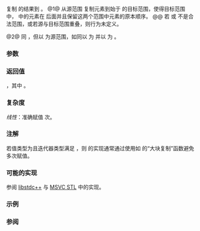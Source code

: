 {{cpp/ranges/title|rotate_copy|rotate_copy_result}}
{{cpp/algorithm/ranges/navbar}}
{{dcl begin}}
{{dcl header|algorithm}}
{{dcl h|调用签名}}
{{dcl|num=1|since=c++20|1=
template&lt; std::forward_iterator I, std::sentinel_for&lt;I&gt; S,
          std::weakly_incrementable O &gt;
requires std::indirectly_copyable&lt;I, O&gt;
constexpr rotate_copy_result&lt;I, O&gt;
    rotate_copy( I first, I middle, S last, O result );
}}
{{dcl|num=2|since=c++20|1=
template&lt; ranges::forward_range R, std::weakly_incrementable O &gt;
requires std::indirectly_copyable&lt;ranges::iterator_t&lt;R&gt;, O&gt;
constexpr rotate_copy_result&lt;ranges::borrowed_iterator_t&lt;R&gt;, O&gt;
    rotate_copy( R&amp;&amp; r, ranges::iterator_t&lt;R&gt; middle, O result );
}}
{{dcl h|辅助类型}}
{{dcl|num=3|since=c++20|1=
template&lt; class I, class O &gt;
using rotate_copy_result = in_out_result&lt;I, O&gt;;
}}
{{dcl end}}
复制{{i|左旋转}} {{range|first|last}} 的结果到 {{c|result}}。
@1@ 从源范围 {{range|first|last}} 复制元素到始于 {{c|result}} 的目标范围，使得目标范围中，{{range|first|middle}} 中的元素在 {{range|middle|last}} 后面并且保留这两个范围中元素的原本顺序。
@@ 若 {{range|first|middle}} 或 {{range|middle|last}} 不是合法范围，或若源与目标范围重叠，则行为未定义。

@2@ 同 {{v|1}}，但以 {{c|r}} 为源范围，如同以 {{c|ranges::begin(r)}} 为 {{c|first}} 并以 {{c|ranges::end(r)}} 为 {{c|last}}。

{{cpp/ranges/niebloid}}

===参数===
{{par begin}}
{{par range|3=要复制的|range=源|sentinel=yes}}
{{par|r|要复制的源元素范围}}
{{par|middle|指向应该出现在目标范围起始的元素的迭代器}}
{{par|result|目标范围的起始}}
{{par end}}

===返回值===
{{c|{last, result + N} }}，其中 {{c|1=N = ranges::distance(first, last)}}。

===复杂度===
''线性''：准确赋值 {{c|N}} 次。

===注解===
若值类型为{{named req|TriviallyCopyable}}且迭代器类型满足 {{lconcept|contiguous_iterator}}，则 {{tt|ranges::rotate_copy}} 的实现通常通过使用如 {{lc|std::memmove}} 的“大块复制”函数避免多次赋值。

===可能的实现===
参阅 [https://github.com/gcc-mirror/gcc/blob/14d8a5ae472ca5743016f37da2dd4770d83dea21/libstdc%2B%2B-v3/include/bits/ranges_algo.h#L1511-L1539 libstdc++] 与 [https://github.com/microsoft/STL/blob/472161105d596192194d4715ccad307c6c163b4a/stl/inc/algorithm#L4466-L4514 MSVC STL] 中的实现。
{{eq fun|1=
struct rotate_copy_fn
{
    template&lt;std::forward_iterator I, std::sentinel_for&lt;I&gt; S, std::weakly_incrementable O&gt;
    requires std::indirectly_copyable&lt;I, O&gt;
    constexpr ranges::rotate_copy_result&lt;I, O&gt;
        operator()(I first, I middle, S last, O result) const
    {
        auto c1 {ranges::copy(middle, std::move(last), std::move(result))};
        auto c2 {ranges::copy(std::move(first), std::move(middle), std::move(c1.out))};
        return {std::move(c1.in), std::move(c2.out)};
    }

    template&lt;ranges::forward_range R, std::weakly_incrementable O&gt;
    requires std::indirectly_copyable&lt;ranges::iterator_t&lt;R&gt;, O&gt;
    constexpr ranges::rotate_copy_result&lt;ranges::borrowed_iterator_t&lt;R&gt;, O&gt;
        operator()(R&amp;&amp; r, ranges::iterator_t&lt;R&gt; middle, O result) const
    {
        return (*this)(ranges::begin(r), std::move(middle),
                       ranges::end(r), std::move(result));
    }
};

inline constexpr rotate_copy_fn rotate_copy {};
}}

===示例===
{{example
|code=
#include &lt;algorithm&gt;
#include &lt;iostream&gt;
#include &lt;iterator&gt;
#include &lt;vector&gt;

int main()
{
    std::vector&lt;int&gt; src {1, 2, 3, 4, 5};
    std::vector&lt;int&gt; dest(src.size());
    auto pivot = std::ranges::find(src, 3);

    std::ranges::rotate_copy(src, pivot, dest.begin());
    for (int i : dest)
        std::cout &lt;&lt; i &lt;&lt; ' ';
    std::cout &lt;&lt; '\n';

    // copy the rotation result directly to the std::cout
    pivot = std::ranges::find(dest, 1);
    std::ranges::rotate_copy(dest, pivot, std::ostream_iterator&lt;int&gt;(std::cout, " "));
    std::cout &lt;&lt; '\n';
}
|output=
3 4 5 1 2
1 2 3 4 5
}}

===参阅===
{{dsc begin}}
{{dsc inc|cpp/algorithm/ranges/dsc rotate}}
{{dsc inc|cpp/algorithm/ranges/dsc copy}}
{{dsc inc|cpp/algorithm/dsc rotate_copy}}
{{dsc end}}

{{langlinks|de|en|es|fr|it|ja|pt|ru}}